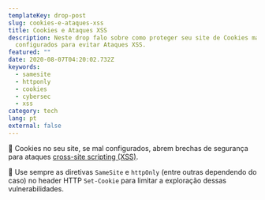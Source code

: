 ```yaml
---
templateKey: drop-post
slug: cookies-e-ataques-xss
title: Cookies e Ataques XSS
description: Neste drop falo sobre como proteger seu site de Cookies mal
  configurados para evitar Ataques XSS.
featured: ""
date: 2020-08-07T04:20:02.732Z
keywords:
  - samesite
  - httponly
  - cookies
  - cybersec
  - xss
category: tech
lang: pt
external: false
---
```


<Drop>

🍪 Cookies no seu site, se mal configurados, abrem brechas de segurança para ataques [cross-site scripting (XSS)](https://betomuniz.com/drops/ataques-xss).

💬 Use sempre as diretivas `SameSite` e `httpOnly` (entre outras dependendo do caso) no header HTTP `Set-Cookie` para limitar a exploração dessas vulnerabilidades. 

</Drop>